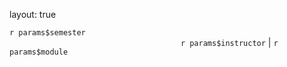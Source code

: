 layout: true
  
<div class="my-header"></div>

<!-- the following lines define the header and the footer line: -->
<div class="my-header"></div>

<!-- the following lines define the header and the footer line: -->
<div class="my-footer"><span>`r params$semester`    
&emsp;&emsp;&emsp;&emsp;&emsp;&emsp;
&emsp;&emsp;&emsp;&emsp;&emsp;&emsp;&emsp;&emsp;&emsp;&emsp;&emsp;&emsp;&emsp;
`r params$instructor` | `r params$module` </span></div> 

<div class="footer-line"></div>

